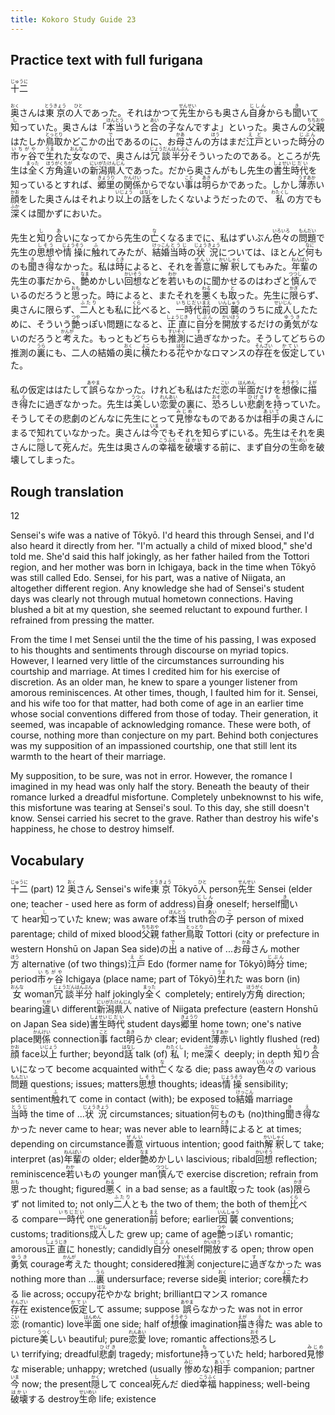 ```yaml
---
title: Kokoro Study Guide 23
---
```


## Practice text with full furigana

<p>
<ruby><rb>十二</rb><rt>じゅうに</rt></ruby>
</p>

<p>
<ruby><rb>奥</rb><rt>おく</rt></ruby>さんは<ruby><rb>東京</rb><rt>とうきょう</rt></ruby>の<ruby><rb>人</rb><rt>ひと</rt></ruby>であった。それはかつて<ruby><rb>先生</rb><rt>せんせい</rt></ruby>からも奥さん<ruby><rb>自身</rb><rt>じしん</rt></ruby>からも<ruby><rb>聞</rb><rt>き</rt></ruby>いて<ruby><rb>知</rb><rt>し</rt></ruby>っていた。奥さんは「<ruby><rb>本当</rb><rt>ほんとう</rt></ruby>いうと<ruby><rb>合</rb><rt>あい</rt></ruby>の<ruby><rb>子</rb><rt>こ</rt></ruby>なんですよ」といった。奥さんの<ruby><rb>父親</rb><rt>ちちおや</rt></ruby>はたしか<ruby><rb>鳥取</rb><rt>とっとり</rt></ruby>かどこかの<ruby><rb>出</rb><rt>で</rt></ruby>であるのに、お<ruby><rb>母</rb><rt>かあ</rt></ruby>さんの<ruby><rb>方</rb><rt>ほう</rt></ruby>はまだ<ruby><rb>江戸</rb><rt>えど</rt></ruby>といった<ruby><rb>時分</rb><rt>じぶん</rt></ruby>の<ruby><rb>市ヶ谷</rb><rt>いちがや</rt></ruby>で<ruby><rb>生</rb><rt>うま</rt></ruby>れた<ruby><rb>女</rb><rt>おんな</rt></ruby>なので、奥さんは<ruby><rb>冗談</rb><rt>じょうだん</rt></ruby><ruby><rb>半分</rb><rt>はんぶん</rt></ruby>そういったのである。ところが先生は<ruby><rb>全</rb><rt>まった</rt></ruby>く<ruby><rb>方角</rb><rt>ほうがく</rt></ruby><ruby><rb>違</rb><rt>ちが</rt></ruby>いの<ruby><rb>新潟</rb><rt>にいがた</rt></ruby><ruby><rb>県人</rb><rt>けんじん</rt></ruby>であった。だから奥さんがもし先生の<ruby><rb>書生</rb><rt>しょせい</rt></ruby><ruby><rb>時代</rb><rt>じだい</rt></ruby>を知っているとすれば、<ruby><rb>郷里</rb><rt>きょうり</rt></ruby>の<ruby><rb>関係</rb><rt>かんけい</rt></ruby>からでない<ruby><rb>事</rb><rt>こと</rt></ruby>は<ruby><rb>明</rb><rt>あき</rt></ruby>らかであった。しかし<ruby><rb>薄赤</rb><rt>うすあか</rt></ruby>い<ruby><rb>顔</rb><rt>かお</rt></ruby>をした奥さんはそれより<ruby><rb>以上</rb><rt>いじょう</rt></ruby>の<ruby><rb>話</rb><rt>はなし</rt></ruby>をしたくないようだったので、<ruby><rb>私</rb><rt>わたくし</rt></ruby>の方でも<ruby><rb>深</rb><rt>ふか</rt></ruby>くは聞かずにおいた。
</p>

<p>
先生と<ruby><rb>知</rb><rt>し</rt></ruby>り<ruby><rb>合</rb><rt>あ</rt></ruby>いになってから先生の<ruby><rb>亡</rb><rt>な</rt></ruby>くなるまでに、私はずいぶん<ruby><rb>色々</rb><rt>いろいろ</rt></ruby>の<ruby><rb>問題</rb><rt>もんだい</rt></ruby>で先生の<ruby><rb>思想</rb><rt>しそう</rt></ruby>や<ruby><rb>情操</rb><rt>じょうそう</rt></ruby>に<ruby><rb>触</rb><rt>ふ</rt></ruby>れてみたが、<ruby><rb>結婚</rb><rt>けっこん</rt></ruby><ruby><rb>当時</rb><rt>とうじ</rt></ruby>の<ruby><rb>状況</rb><rt>じょうきょう</rt></ruby>については、ほとんど<ruby><rb>何</rb><rt>なに</rt></ruby>ものも<ruby><rb>聞</rb><rt>き</rt></ruby>き<ruby><rb>得</rb><rt>え</rt></ruby>なかった。私は<ruby><rb>時</rb><rt>とき</rt></ruby>によると、それを<ruby><rb>善意</rb><rt>ぜんい</rt></ruby>に<ruby><rb>解釈</rb><rt>かいしゃく</rt></ruby>してもみた。<ruby><rb>年輩</rb><rt>ねんぱい</rt></ruby>の先生の事だから、<ruby><rb>艶</rb><rt>なま</rt></ruby>めかしい<ruby><rb>回想</rb><rt>かいそう</rt></ruby>などを<ruby><rb>若</rb><rt>わか</rt></ruby>いものに聞かせるのはわざと<ruby><rb>慎</rb><rt>つつし</rt></ruby>んでいるのだろうと<ruby><rb>思</rb><rt>おも</rt></ruby>った。時によると、またそれを<ruby><rb>悪</rb><rt>わる</rt></ruby>くも<ruby><rb>取</rb><rt>と</rt></ruby>った。先生に<ruby><rb>限</rb><rt>かぎ</rt></ruby>らず、奥さんに限らず、<ruby><rb>二人</rb><rt>ふたり</rt></ruby>とも私に<ruby><rb>比</rb><rt>くら</rt></ruby>べると、<ruby><rb>一時代</rb><rt>いちじだい</rt></ruby><ruby><rb>前</rb><rt>まえ</rt></ruby>の<ruby><rb>因襲</rb><rt>いんしゅう</rt></ruby>のうちに<ruby><rb>成人</rb><rt>せいじん</rt></ruby>したために、そういう<ruby><rb>艶</rb><rt>つや</rt></ruby>っぽい問題になると、<ruby><rb>正直</rb><rt>しょうじき</rt></ruby>に<ruby><rb>自分</rb><rt>じぶん</rt></ruby>を<ruby><rb>開放</rb><rt>かいほう</rt></ruby>するだけの<ruby><rb>勇気</rb><rt>ゆうき</rt></ruby>がないのだろうと<ruby><rb>考</rb><rt>かんが</rt></ruby>えた。もっともどちらも<ruby><rb>推測</rb><rt>すいそく</rt></ruby>に<ruby><rb>過</rb><rt>す</rt></ruby>ぎなかった。そうしてどちらの推測の<ruby><rb>裏</rb><rt>うら</rt></ruby>にも、二人の結婚の<ruby><rb>奥</rb><rt>おく</rt></ruby>に<ruby><rb>横</rb><rt>よこ</rt></ruby>たわる<ruby><rb>花</rb><rt>はな</rt></ruby>やかなロマンスの<ruby><rb>存在</rb><rt>そんざい</rt></ruby>を<ruby><rb>仮定</rb><rt>かてい</rt></ruby>していた。
</p>

<p>
私の仮定ははたして<ruby><rb>誤</rb><rt>あやま</rt></ruby>らなかった。けれども私はただ<ruby><rb>恋</rb><rt>こい</rt></ruby>の<ruby><rb>半面</rb><rt>はんめん</rt></ruby>だけを<ruby><rb>想像</rb><rt>そうぞう</rt></ruby>に<ruby><rb>描</rb><rt>えが</rt></ruby>き<ruby><rb>得</rb><rt>え</rt></ruby>たに過ぎなかった。先生は<ruby><rb>美</rb><rt>うつく</rt></ruby>しい<ruby><rb>恋愛</rb><rt>れんあい</rt></ruby>の裏に、<ruby><rb>恐</rb><rt>おそ</rt></ruby>ろしい<ruby><rb>悲劇</rb><rt>ひげき</rt></ruby>を<ruby><rb>持</rb><rt>も</rt></ruby>っていた。そうしてその悲劇のどんなに先生にとって<ruby><rb>見惨</rb><rt>みじめ</rt></ruby>なものであるかは<ruby><rb>相手</rb><rt>あいて</rt></ruby>の奥さんにまるで知れていなかった。奥さんは<ruby><rb>今</rb><rt>いま</rt></ruby>でもそれを知らずにいる。先生はそれを奥さんに<ruby><rb>隠</rb><rt>かく</rt></ruby>して<ruby><rb>死</rb><rt>し</rt></ruby>んだ。先生は奥さんの<ruby><rb>幸福</rb><rt>こうふく</rt></ruby>を<ruby><rb>破壊</rb><rt>はかい</rt></ruby>する前に、まず自分の<ruby><rb>生命</rb><rt>せいめい</rt></ruby>を破壊してしまった。
</p>


## Rough translation

12

Sensei's wife was a native of Tōkyō. I'd heard this through Sensei, and I'd also heard it directly from her. "I'm actually a child of mixed blood," she'd told me. She'd said this half jokingly, as her father hailed from the Tottori region, and her mother was born in Ichigaya, back in the time when Tōkyō was still called Edo. Sensei, for his part, was a native of Niigata, an altogether different region. Any knowledge she had of Sensei's student days was clearly not through mutual hometown connections. Having blushed a bit at my question, she seemed reluctant to expound further. I refrained from pressing the matter.

From the time I met Sensei until the the time of his passing, I was exposed to his thoughts and sentiments through discourse on myriad topics. However, I learned very little of the circumstances surrounding his courtship and marriage. At times I credited him for his exercise of discretion. As an older man, he knew to spare a younger listener from amorous reminiscences. At other times, though, I faulted him for it. Sensei, and his wife too for that matter, had both come of age in an earlier time whose social conventions differed from those of today. Their generation, it seemed, was incapable of acknowledging romance. These were both, of course, nothing more than conjecture on my part. Behind both conjectures was my supposition of an impassioned courtship, one that still lent its warmth to the heart of their marriage.

My supposition, to be sure, was not in error. However, the romance I imagined in my head was only half the story. Beneath the beauty of their romance lurked a dreadful misfortune. Completely unbeknownst to his wife, this misfortune was tearing at Sensei's soul. To this day, she still doesn't know. Sensei carried his secret to the grave. Rather than destroy his wife's happiness, he chose to destroy himself.     


## Vocabulary

<p>
<span class="vocabstudy"><ruby><rb>十二</rb><rt>じゅうに</rt></ruby>&nbsp;(part) 12</span>
<span class="vocabstudy"><ruby><rb>奥</rb><rt>おく</rt></ruby>さん&nbsp;Sensei's wife</span><span class="vocabstudy"><ruby><rb>東京</rb><rt>とうきょう</rt></ruby>&nbsp;Tōkyō</span><span class="vocabstudy"><ruby><rb>人</rb><rt>ひと</rt></ruby>&nbsp;person</span><span class="vocabstudy"><ruby><rb>先生</rb><rt>せんせい</rt></ruby>&nbsp;Sensei (elder one; teacher - used here as form of address)</span><span class="vocabstudy"><ruby><rb>自身</rb><rt>じしん</rt></ruby>&nbsp;oneself; herself</span><span class="vocabstudy"><ruby><rb>聞</rb><rt>き</rt></ruby>いて&nbsp;hear</span><span class="vocabstudy"><ruby><rb>知</rb><rt>し</rt></ruby>っていた&nbsp;knew; was aware of</span><span class="vocabstudy"><ruby><rb>本当</rb><rt>ほんとう</rt></ruby>&nbsp;truth</span><span class="vocabstudy"><ruby><rb>合</rb><rt>あい</rt></ruby>の<ruby><rb>子</rb><rt>こ</rt></ruby>&nbsp;person of mixed parentage; child of mixed blood</span><span class="vocabstudy"><ruby><rb>父親</rb><rt>ちちおや</rt></ruby>&nbsp;father</span><span class="vocabstudy"><ruby><rb>鳥取</rb><rt>とっとり</rt></ruby>&nbsp;Tottori (city or prefecture in western Honshū on Japan Sea side)</span><span class="vocabstudy">の<ruby><rb>出</rb><rt>で</rt></ruby>&nbsp;a native of ...</span><span class="vocabstudy">お<ruby><rb>母</rb><rt>かあ</rt></ruby>さん&nbsp;mother</span><span class="vocabstudy"><ruby><rb>方</rb><rt>ほう</rt></ruby>&nbsp;alternative (of two things)</span><span class="vocabstudy"><ruby><rb>江戸</rb><rt>えど</rt></ruby>&nbsp;Edo (former name for Tōkyō)</span><span class="vocabstudy"><ruby><rb>時分</rb><rt>じぶん</rt></ruby>&nbsp;time; period</span><span class="vocabstudy"><ruby><rb>市ヶ谷</rb><rt>いちがや</rt></ruby>&nbsp;Ichigaya (place name; part of Tōkyō)</span><span class="vocabstudy"><ruby><rb>生</rb><rt>うま</rt></ruby>れた&nbsp;was born (in)</span><span class="vocabstudy"><ruby><rb>女</rb><rt>おんな</rt></ruby>&nbsp;woman</span><span class="vocabstudy"><ruby><rb>冗談</rb><rt>じょうだん</rt></ruby><ruby><rb>半分</rb><rt>はんぶん</rt></ruby>&nbsp;half jokingly</span><span class="vocabstudy"><ruby><rb>全</rb><rt>まった</rt></ruby>く&nbsp;completely; entirely</span><span class="vocabstudy"><ruby><rb>方角</rb><rt>ほうがく</rt></ruby>&nbsp;direction; bearing</span><span class="vocabstudy"><ruby><rb>違</rb><rt>ちが</rt></ruby>い&nbsp;different</span><span class="vocabstudy"><ruby><rb>新潟</rb><rt>にいがた</rt></ruby><ruby><rb>県人</rb><rt>けんじん</rt></ruby>&nbsp;native of Niigata prefecture (eastern Honshū on Japan Sea side)</span><span class="vocabstudy"><ruby><rb>書生</rb><rt>しょせい</rt></ruby><ruby><rb>時代</rb><rt>じだい</rt></ruby>&nbsp;student days</span><span class="vocabstudy"><ruby><rb>郷里</rb><rt>きょうり</rt></ruby>&nbsp;home town; one's native place</span><span class="vocabstudy"><ruby><rb>関係</rb><rt>かんけい</rt></ruby>&nbsp;connection</span><span class="vocabstudy"><ruby><rb>事</rb><rt>こと</rt></ruby>&nbsp;fact</span><span class="vocabstudy"><ruby><rb>明</rb><rt>あき</rt></ruby>らか&nbsp;clear; evident</span><span class="vocabstudy"><ruby><rb>薄赤</rb><rt>うすあか</rt></ruby>い&nbsp;lightly flushed (red)</span><span class="vocabstudy"><ruby><rb>顔</rb><rt>かお</rt></ruby>&nbsp;face</span><span class="vocabstudy"><ruby><rb>以上</rb><rt>いじょう</rt></ruby>&nbsp;further; beyond</span><span class="vocabstudy"><ruby><rb>話</rb><rt>はなし</rt></ruby>&nbsp;talk (of)</span><span class="vocabstudy"><ruby><rb>私</rb><rt>わたくし</rt></ruby>&nbsp;I; me</span><span class="vocabstudy"><ruby><rb>深</rb><rt>ふか</rt></ruby>く&nbsp;deeply; in depth</span>
<span class="vocabstudy"><ruby><rb>知</rb><rt>し</rt></ruby>り<ruby><rb>合</rb><rt>あ</rt></ruby>いになって&nbsp;become acquainted with</span><span class="vocabstudy"><ruby><rb>亡</rb><rt>な</rt></ruby>くなる&nbsp;die; pass away</span><span class="vocabstudy"><ruby><rb>色々</rb><rt>いろいろ</rt></ruby>の&nbsp;various</span><span class="vocabstudy"><ruby><rb>問題</rb><rt>もんだい</rt></ruby>&nbsp;questions; issues; matters</span><span class="vocabstudy"><ruby><rb>思想</rb><rt>しそう</rt></ruby>&nbsp;thoughts; ideas</span><span class="vocabstudy"><ruby><rb>情操</rb><rt>じょうそう</rt></ruby>&nbsp;sensibility; sentiment</span><span class="vocabstudy"><ruby><rb>触</rb><rt>ふ</rt></ruby>れて&nbsp;come in contact (with); be exposed to</span><span class="vocabstudy"><ruby><rb>結婚</rb><rt>けっこん</rt></ruby>&nbsp;marriage</span><span class="vocabstudy"><ruby><rb>当時</rb><rt>とうじ</rt></ruby>&nbsp;the time of ...</span><span class="vocabstudy"><ruby><rb>状況</rb><rt>じょうきょう</rt></ruby>&nbsp;circumstances; situation</span><span class="vocabstudy"><ruby><rb>何</rb><rt>なに</rt></ruby>ものも&nbsp;(no)thing</span><span class="vocabstudy"><ruby><rb>聞</rb><rt>き</rt></ruby>き<ruby><rb>得</rb><rt>え</rt></ruby>なかった&nbsp;never came to hear; was never able to learn</span><span class="vocabstudy"><ruby><rb>時</rb><rt>とき</rt></ruby>によると&nbsp;at times; depending on circumstance</span><span class="vocabstudy"><ruby><rb>善意</rb><rt>ぜんい</rt></ruby>&nbsp;virtuous intention; good faith</span><span class="vocabstudy"><ruby><rb>解釈</rb><rt>かいしゃく</rt></ruby>して&nbsp;take; interpret (as)</span><span class="vocabstudy"><ruby><rb>年輩</rb><rt>ねんぱい</rt></ruby>の&nbsp;older; elder</span><span class="vocabstudy"><ruby><rb>艶</rb><rt>なま</rt></ruby>めかしい&nbsp;lascivious; ribald</span><span class="vocabstudy"><ruby><rb>回想</rb><rt>かいそう</rt></ruby>&nbsp;reflection; reminiscence</span><span class="vocabstudy"><ruby><rb>若</rb><rt>わか</rt></ruby>いもの&nbsp;younger man</span><span class="vocabstudy"><ruby><rb>慎</rb><rt>つつし</rt></ruby>んで&nbsp;exercise discretion; refrain from</span><span class="vocabstudy"><ruby><rb>思</rb><rt>おも</rt></ruby>った&nbsp;thought; figured</span><span class="vocabstudy"><ruby><rb>悪</rb><rt>わる</rt></ruby>く&nbsp;in a bad sense; as a fault</span><span class="vocabstudy"><ruby><rb>取</rb><rt>と</rt></ruby>った&nbsp;took (as)</span><span class="vocabstudy"><ruby><rb>限</rb><rt>かぎ</rt></ruby>らず&nbsp;not limited to; not only</span><span class="vocabstudy"><ruby><rb>二人</rb><rt>ふたり</rt></ruby>とも&nbsp;the two of them; the both of them</span><span class="vocabstudy"><ruby><rb>比</rb><rt>くら</rt></ruby>べる&nbsp;compare</span><span class="vocabstudy"><ruby><rb>一時代</rb><rt>いちじだい</rt></ruby>&nbsp;one generation</span><span class="vocabstudy"><ruby><rb>前</rb><rt>まえ</rt></ruby>&nbsp;before; earlier</span><span class="vocabstudy"><ruby><rb>因襲</rb><rt>いんしゅう</rt></ruby>&nbsp;conventions; customs; traditions</span><span class="vocabstudy"><ruby><rb>成人</rb><rt>せいじん</rt></ruby>した&nbsp;grew up; came of age</span><span class="vocabstudy"><ruby><rb>艶</rb><rt>つや</rt></ruby>っぽい&nbsp;romantic; amorous</span><span class="vocabstudy"><ruby><rb>正直</rb><rt>しょうじき</rt></ruby>に&nbsp;honestly; candidly</span><span class="vocabstudy"><ruby><rb>自分</rb><rt>じぶん</rt></ruby>&nbsp;oneself</span><span class="vocabstudy"><ruby><rb>開放</rb><rt>かいほう</rt></ruby>する&nbsp;open; throw open</span><span class="vocabstudy"><ruby><rb>勇気</rb><rt>ゆうき</rt></ruby>&nbsp;courage</span><span class="vocabstudy"><ruby><rb>考</rb><rt>かんが</rt></ruby>えた&nbsp;thought; considered</span><span class="vocabstudy"><ruby><rb>推測</rb><rt>すいそく</rt></ruby>&nbsp;conjecture</span><span class="vocabstudy">に<ruby><rb>過</rb><rt>す</rt></ruby>ぎなかった&nbsp;was nothing more than ...</span><span class="vocabstudy"><ruby><rb>裏</rb><rt>うら</rt></ruby>&nbsp;undersurface; reverse side</span><span class="vocabstudy"><ruby><rb>奥</rb><rt>おく</rt></ruby>&nbsp;interior; core</span><span class="vocabstudy"><ruby><rb>横</rb><rt>よこ</rt></ruby>たわる&nbsp;lie across; occupy</span><span class="vocabstudy"><ruby><rb>花</rb><rt>はな</rt></ruby>やかな&nbsp;bright; brilliant</span><span class="vocabstudy">ロマンス&nbsp;romance</span><span class="vocabstudy"><ruby><rb>存在</rb><rt>そんざい</rt></ruby>&nbsp;existence</span><span class="vocabstudy"><ruby><rb>仮定</rb><rt>かてい</rt></ruby>して&nbsp;assume; suppose</span>
<span class="vocabstudy"><ruby><rb>誤</rb><rt>あやま</rt></ruby>らなかった&nbsp;was not in error</span><span class="vocabstudy"><ruby><rb>恋</rb><rt>こい</rt></ruby>&nbsp;(romantic) love</span><span class="vocabstudy"><ruby><rb>半面</rb><rt>はんめん</rt></ruby>&nbsp;one side; half of</span><span class="vocabstudy"><ruby><rb>想像</rb><rt>そうぞう</rt></ruby>&nbsp;imagination</span><span class="vocabstudy"><ruby><rb>描</rb><rt>えが</rt></ruby>き<ruby><rb>得</rb><rt>え</rt></ruby>た&nbsp;was able to picture</span><span class="vocabstudy"><ruby><rb>美</rb><rt>うつく</rt></ruby>しい&nbsp;beautiful; pure</span><span class="vocabstudy"><ruby><rb>恋愛</rb><rt>れんあい</rt></ruby>&nbsp;love; romantic affections</span><span class="vocabstudy"><ruby><rb>恐</rb><rt>おそ</rt></ruby>ろしい&nbsp;terrifying; dreadful</span><span class="vocabstudy"><ruby><rb>悲劇</rb><rt>ひげき</rt></ruby>&nbsp;tragedy; misfortune</span><span class="vocabstudy"><ruby><rb>持</rb><rt>も</rt></ruby>っていた&nbsp;held; harbored</span><span class="vocabstudy"><ruby><rb>見惨</rb><rt>みじめ</rt></ruby>な&nbsp;miserable; unhappy; wretched (usually <ruby><rb>惨</rb><rt>みじ</rt></ruby>めな)</span><span class="vocabstudy"><ruby><rb>相手</rb><rt>あいて</rt></ruby>&nbsp;companion; partner</span><span class="vocabstudy"><ruby><rb>今</rb><rt>いま</rt></ruby>&nbsp;now; the present</span><span class="vocabstudy"><ruby><rb>隠</rb><rt>かく</rt></ruby>して&nbsp;conceal</span><span class="vocabstudy"><ruby><rb>死</rb><rt>し</rt></ruby>んだ&nbsp;died</span><span class="vocabstudy"><ruby><rb>幸福</rb><rt>こうふく</rt></ruby>&nbsp;happiness; well-being</span><span class="vocabstudy"><ruby><rb>破壊</rb><rt>はかい</rt></ruby>する&nbsp;destroy</span><span class="vocabstudy"><ruby><rb>生命</rb><rt>せいめい</rt></ruby>&nbsp;life; existence</span>
</p>
